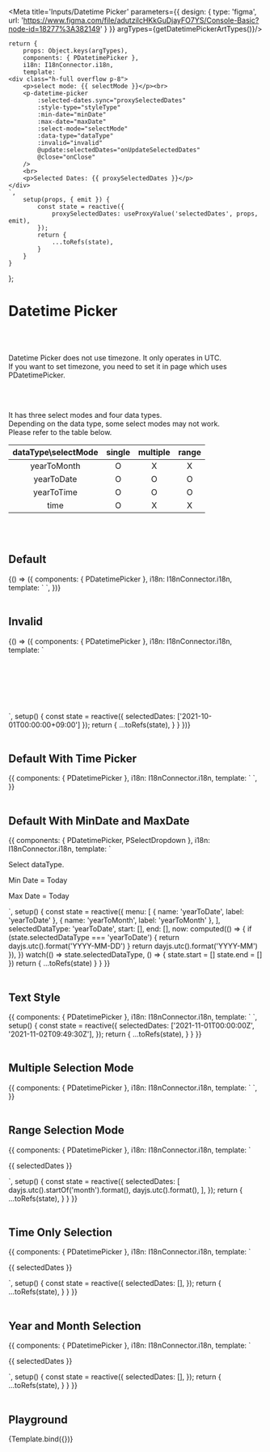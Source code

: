 





<Meta title='Inputs/Datetime Picker' parameters={{
    design: {
        type: 'figma',
        url: 'https://www.figma.com/file/adutzilcHKkGuDjayFO7YS/Console-Basic?node-id=18277%3A382149'
    }
}} argTypes={getDatetimePickerArtTypes()}/>


    return {
        props: Object.keys(argTypes),
        components: { PDatetimePicker },
        i18n: I18nConnector.i18n,
        template: `
    <div class="h-full overflow p-8">
        <p>select mode: {{ selectMode }}</p><br>
        <p-datetime-picker
            :selected-dates.sync="proxySelectedDates"
            :style-type="styleType"
            :min-date="minDate"
            :max-date="maxDate"
            :select-mode="selectMode"
            :data-type="dataType"
            :invalid="invalid"
            @update:selectedDates="onUpdateSelectedDates"
            @close="onClose"
        />
        <br>
        <p>Selected Dates: {{ proxySelectedDates }}</p>
    </div>
    `,
        setup(props, { emit }) {
            const state = reactive({
                proxySelectedDates: useProxyValue('selectedDates', props, emit),
            });
            return {
                ...toRefs(state),
            }
        }
    }
};



# Datetime Picker
<br/>
<br/>

Datetime Picker does not use timezone. It only operates in UTC. <br/>
If you want to set timezone, you need to set it in page which uses PDatetimePicker. <br/>

<br/>
<br/>

It has three select modes and four data types. <br/>
Depending on the data type, some select modes may not work. <br/>
Please refer to the table below. <br/>

| dataType\selectMode | single | multiple | range |
| :-: | :-: | :-: | :-: |
| yearToMonth | O | X | X |
| yearToDate | O | O | O |
| yearToTime | O | O | O |
| time | O | X | X |

<br/>
<br/>

## Default
<Canvas>
    <Story name="Default Datetime Picker">
        {() => ({
            components: { PDatetimePicker },
            i18n: I18nConnector.i18n,
            template: `
        <p-datetime-picker />
`,
        })}
    </Story>
</Canvas>

<br/>
<br/>

## Invalid
<Canvas>
    <Story name="Invalid Datetime Picker">
        {() => ({
            components: { PDatetimePicker },
            i18n: I18nConnector.i18n,
            template: `
<table style="border-collapse: separate; border-spacing: 16px;">
    <tr>
        <td><p-datetime-picker invalid :selected-dates.sync="selectedDates" /></td>
        <td><p-datetime-picker invalid style-type="text" :selected-dates.sync="selectedDates" /></td>
    </tr>
    <tr>
        <td><p-datetime-picker invalid data-type="yearToTime" :selected-dates.sync="selectedDates" /></td>
        <td><p-datetime-picker invalid data-type="yearToTime" style-type="text" :selected-dates.sync="selectedDates" /></td>
    </tr>
    <tr>
        <td><p-datetime-picker invalid data-type="time" /></td>
        <td><p-datetime-picker invalid data-type="time" style-type="text" /></td>
    </tr>
</table>
`,
            setup() {
                const state = reactive({
                    selectedDates: ['2021-10-01T00:00:00+09:00']
                });
                return {
                    ...toRefs(state),
                }
            }
        })}
    </Story>
</Canvas>

<br/>
<br/>

## Default With Time Picker
<Canvas>
    <Story name="Default With Time Picker">
        {{
            components: { PDatetimePicker },
            i18n: I18nConnector.i18n,
            template: `
        <p-datetime-picker data-type="yearToTime" />
`,
        }}
    </Story>
</Canvas>

<br/>
<br/>


## Default With MinDate and MaxDate
<Canvas>
    <Story name="Default With MinDate and MaxDate">
        {{
            components: { PDatetimePicker, PSelectDropdown },
            i18n: I18nConnector.i18n,
            template: `
<div>
    <p class="py-2">Select dataType.</p>
    <p-select-dropdown v-model:selected="selectedDataType" :items="menu"/>
    <p class="py-2">Min Date = Today</p>
    <p-datetime-picker v-model="start" :min-date="now" :data-type="selectedDataType" />
    <p class="py-2">Max Date = Today</p>
    <p-datetime-picker v-model="end" :max-date="now" :data-type="selectedDataType" />
</div>
`,
    setup() {
        const state = reactive({
            menu: [
                { name: 'yearToDate', label: 'yearToDate' },
                { name: 'yearToMonth', label: 'yearToMonth' },
            ],
            selectedDataType: 'yearToDate',
            start: [],
            end: [],
            now: computed(() => {
                if (state.selectedDataType === 'yearToDate') {
                    return dayjs.utc().format('YYYY-MM-DD')
                }
                return dayjs.utc().format('YYYY-MM')
            }),
        })
        watch(() => state.selectedDataType, () => {
            state.start = []
            state.end = []
        })
        return {
            ...toRefs(state)
        }
    }
}}
    </Story>
</Canvas>

<br/>
<br/>


## Text Style
<Canvas>
    <Story name="Text Style Datetime Picker">
        {{
            components: { PDatetimePicker },
            i18n: I18nConnector.i18n,
            template: `
        <p-datetime-picker style-type="text" select-mode="range" :selected-dates.sync="selectedDates" />
`,
            setup() {
                const state = reactive({
                    selectedDates: ['2021-11-01T00:00:00Z', '2021-11-02T09:49:30Z'],
                });
                return {
                    ...toRefs(state),
                }
            }
        }}
    </Story>
</Canvas>

<br/>
<br/>


## Multiple Selection Mode
<Canvas>
    <Story name="Multiple Selection Mode Datetime Picker">
        {{
            components: { PDatetimePicker },
            i18n: I18nConnector.i18n,
            template: `
        <p-datetime-picker select-mode="multiple" />
`,
        }}
    </Story>
</Canvas>

<br/>
<br/>


## Range Selection Mode
<Canvas>
    <Story name="Range Selection Mode Datetime Picker">
        {{
            components: { PDatetimePicker },
            i18n: I18nConnector.i18n,
            template: `
<div>
    <p-datetime-picker select-mode="range" :selected-dates.sync="selectedDates" />
    <p class="pt-2">{{ selectedDates }}</p>
</div>
`,
            setup() {
                const state = reactive({
                    selectedDates: [
                        dayjs.utc().startOf('month').format(),
                        dayjs.utc().format(),
                    ],
                });
                return {
                    ...toRefs(state),
                }
            }
        }}
    </Story>
</Canvas>

<br/>
<br/>


## Time Only Selection
<Canvas>
    <Story name="Time Only Selection">
        {{
            components: { PDatetimePicker },
            i18n: I18nConnector.i18n,
            template: `
<div>
    <p-datetime-picker data-type="time" :selected-dates.sync="selectedDates" />
    <p class="pt-2">{{ selectedDates }}</p>
</div>
`,
            setup() {
                const state = reactive({
                    selectedDates: [],
                });
                return {
                    ...toRefs(state),
                }
            }
        }}
    </Story>
</Canvas>

<br/>
<br/>

## Year and Month Selection
<Canvas>
    <Story name="Year and Month Selection">
        {{
            components: { PDatetimePicker },
            i18n: I18nConnector.i18n,
            template: `
<div>
    <p-datetime-picker data-type="yearToMonth" :selected-dates.sync="selectedDates" />
    <p class="pt-2">{{ selectedDates }}</p>
</div>
`,
            setup() {
                const state = reactive({
                    selectedDates: [],
                });
                return {
                    ...toRefs(state),
                }
            }
        }}
    </Story>
</Canvas>

<br/>
<br/>


## Playground

<Canvas>
    <Story name="Playground">
        {Template.bind({})}
    </Story>
</Canvas>

<ArgsTable story="Playground"/>
